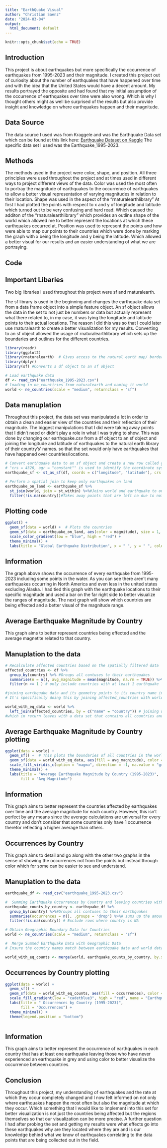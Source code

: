 ---
title: "EarthQuake Visual"
author: "Christian Saenz"
date: "2024-03-04"
output:
  html_document: default
---

```{r setup, include=FALSE}
knitr::opts_chunk$set(echo = TRUE)
```

## Introduction

This project is about earthquakes but more specifically the occurrence of earthquakes from 1995-2023 and their magnitude. I created this project out of curiosity about the number of earthquakes that have happened over time and with the idea that the United States would have a decent amount. My results portrayed the opposite and had found that my initial assumption of the occurrence of earthquakes over time were also wrong. Which is why I thought others might as well be surprised of the results but also provide insight and knowledge on where earthquakes happen and their magnitude.




## Data Source

The data source I used was from Kraggele and was the Earthquake Data set which can be found at this link here: [Earthquake Dataset on Kaggle](https://www.kaggle.com/datasets/warcoder/earthquake-dataset)
The specific data set I used was the Earthquake_1995-2023. 



## Methods
The methods used in the project were color, shape, and position. All three principles were used throughout the project and at times used in different ways to project different views of the data. Color was used the most often to portray the magnitude of earthquakes to the occurrence of earthquakes to allow a better visual representation of varying magnitudes in relation to their location. Shape was used in the aspect of the “rnaturalearthlibrary” At first I had plotted the points with respect to x and y of longitude and latitude which turned out to be very confusing and hard read. Which caused the additon of the “rnaturalearthlibrary” which provides an outline shape of the world which allowed me to better represent the locations at which these earthquakes occurred at. Position was used to represent the points and how were able to map our points to their countries which were done by marking the graph with x being the longitude and y being the latitude. Which allowed a better visual for our results and an easier understanding of what we are portraying. 

## Code 

## Important Libaries 

Two big libraries I used throughout this project were sf and rnaturalearth.

The sf library is used in the beginning and changes the earthquake data set from a data frame object into a simple feature object. An sf object allows the data in the set to not just be numbers or data but actually represent what there related to, in my case, it was tying the longitude and latitude points to their actual locations. The reason I did this was so that I could later use rnaturalearth to create a better visualization for my results. Converting to an sf object allowed the usage of rnaturalearthlibrary which sets up the boundaries and outlines for the different countries. 

```{r load-libaries}
library(readr)
library(ggplot2)
library(rnaturalearth)  # Gives access to the natural earth map/ borderlines for countries etc
library(dplyr)
library(sf) #Converts a df object to an sf object

# Load earthquake data
df <- read_csv("earthquake_1995-2023.csv")
# loading in ne_countiries from naturalearth and naming it world
world <- ne_countries(scale = "medium", returnclass = "sf")
```
## Data manuplation


Throughout this project, the data set was manipulated a lot in order to obtain a clean and easier view of the countries and their reflection of their magnitude. The biggest manipulations that I did were taking away points that I didn't need or didn't play a role in what I was trying to show. This was done by changing our earthquake.csv from a df object to an sf object and joining the longitude and latitude of earthquakes to the natural earth library of their country’s' names. so that the set would only have earthquakes that have happened over countries/locations.


```{r Data-manuplation}


# Convert earthquake data to an sf object and create a new row called geometry containing the longitude and latitude so we can use it map to countries 
# "crs = 4326, agr = "constant"" is used to identify the coordinate system which 4326 is a normalized coordinate system which helps get a accurate representation of the locations and constant makes it to where the data of the those longitude and latitude locations are still constant with the rest of the data
earthquake_sf <- st_as_sf(df, coords = c("longitude", "latitude"), crs = 4326, agr = "constant")

# Perform a spatial join to keep only earthquakes on land
earthquake_on_land <- earthquake_sf %>%
  st_join(world, join = st_within) %>%#Joins world and earthquake to only have common countries and locations
  filter(!is.na(country))#Takes away points that are left na due to not being in a country. 
```



## Plotting code
```{r plot-earthquakes, fig.width=10, fig.height=6}


ggplot() +
  geom_sf(data = world) +  # Plots the countries
  geom_sf(data = earthquake_on_land, aes(color = magnitude), size = 1, alpha = 0.6) +  # Plots the earthquakes
  scale_color_gradient(low = "blue", high = "red") +
  theme_minimal() +
  labs(title = "Global Earthquake Distribution", x = " ", y = " ", color = "Magnitude")


```

##  Information

The graph above shows the occurrence of every earthquake from 1995-2023 including some points in the water. As you can see there aren't many earthquakes occurring in North America and even less in the united states excluding Alaska. I had tied this graph with the earthquake locations to their specific magnitude and used a bar on the far right side to better visualize the ranges of magnitude. The next graph will show which countries are being effected and a better visual of the magnitude range. 


##  Average Earthquake Magnitude by Country 
This graph aims to better represent countries being effected and the average magnetite related to that country. 

## Manuplation to the data
```{r Data-manuplation2}
# Recalculate affected countries based on the spatially filtered data
affected_countries <- df %>%
  group_by(country) %>% #Groups all contuses to their earthquakes 
  summarise(n = n(), avg_magnitude = mean(magnitude, na.rm = TRUE)) %>% # sums up the amount of earthquake per country and it excludes any na values so that the calculations are correct
  filter(n >= 1 ) # only include countries with at least 1 earthquake

#joining earthquake data and its geometry points to its country name in the world set
# It's specifically doing this by joining affected_countries with world 

world_with_eq_data <- world %>%
  left_join(affected_countries, by = c("name" = "country")) # joining world and our affected countries by matching the world "name" to affected_countries "country" 
#which in return leaves with a data set that contains all countries and their average magnitude 

```

## Average Earthquake Magnitude by Country plotting
```{r plot-earthquakes2, fig.width=10, fig.height=6}


ggplot(data = world) +
  geom_sf() +  # This plots the boundaries of all countries in the world dataset
  geom_sf(data = world_with_eq_data, aes(fill = avg_magnitude), color = "white", size = 0.2) + #maps the points of the joined world set
  scale_fill_viridis_c(option = "magma", direction = -1, na.value = "grey") +  # Use grey color for countries without data
  theme_minimal() +
  labs(title = "Average Earthquake Magnitude by Country (1995-2023)",
       fill = "Avg Magnitude")

```

## Information
This graph aims to better represent the countries affected by earthquakes over time and the average magnitude for each country. However, this isn't perfect by any means since the average calculations are universal for every country and don't consider that some countries only have 1 occurrence therefor reflecting a higher average than others. 


## Occurrences by Country 

This graph aims to detail and go along with the other two graphs in the sense of showing the occurrences not from the points but instead through color which for some can be easier to see and understand. 


## Manuplation to the data
```{r Data-manuplation3}

earthquake_df <- read_csv("earthquake_1995-2023.csv")

#  Summing Earthquake Occurrences by Country and leaving countries with no occruacne 
earthquake_counts_by_country <- earthquake_df %>%
  group_by(country) %>%#Groups all contuses to their earthquakes 
  summarise(occurrences = n(), .groups = 'drop') %>%# sums up the amount of earthquake per country and then drops the group so its easier to call on when we graph it 
  filter(!is.na(country)) # Exclude rows where country is NA

# Obtain Geographic Boundary Data for Countries
world <- ne_countries(scale = "medium", returnclass = "sf")

#  Merge Summed Earthquake Data with Geographic Data
# Ensure the country names match between earthquake data and world data set

world_with_eq_counts <- merge(world, earthquake_counts_by_country, by.x = "admin", by.y = 'country')

```

## Occurrences by Country plotting



```{r plot-earthquakes3, fig.width=10, fig.height=6}

ggplot(data = world) +
  geom_sf() +
  geom_sf(data = world_with_eq_counts, aes(fill = occurrences), color = "white") +  # Fill countries based on earthquake occurrences
  scale_fill_gradient(low = "cadetblue3", high = "red", name = "Earthquake\nOccurrences") +  # Use a color scale
  labs(title = " Occurrences by Country (1995-2023)",
       fill = "Occurrences") +
  theme_minimal() +
  theme(legend.position = "bottom")



```

## Information

This graph aims to better represent the occurrence of earthquakes in each country that has at least one earthquake leaving those who have never experienced an earthquake in grey and using color to better visualize the occurrence between countries.


## Conclusion

Throughout this project, my understanding of earthquakes and the rate at which they occur completely changed and I now felt informed on not only where earthquakes happen the most often but also the magnitude at which they occur.  Which something that I would like to implement into this set for better visualization is not just the countries being affected but the regions themselves so that our visualization can be more precise. A further question I had after probing the set and getting my results were what effects go into these earthquakes why are they located where they are and is our knowledge behind what we know of earthquakes correlating to the data points that are being collected out in the field.